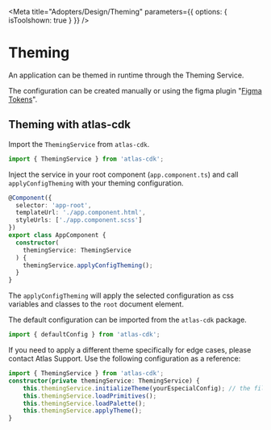 
<Meta title="Adopters/Design/Theming" parameters={{ options: { isToolshown: true } }} />

# Theming

An application can be themed in runtime through the Theming Service.

The configuration can be created manually or using the figma plugin "[Figma Tokens](https://www.figma.com/community/plugin/843461159747178978/Figma-Tokens)".

## Theming with atlas-cdk

Import the `ThemingService` from `atlas-cdk`.

```ts
import { ThemingService } from 'atlas-cdk';
```

Inject the service in your root component (`app.component.ts`) and call `applyConfigTheming` with your theming configuration.

```ts
@Component({
  selector: 'app-root',
  templateUrl: './app.component.html',
  styleUrls: ['./app.component.scss']
})
export class AppComponent {
  constructor(
    themingService: ThemingService
  ) {
    themingService.applyConfigTheming();
  }
}
```


The `applyConfigTheming` will apply the selected configuration as css variables and classes to the `root` document element.

The default configuration can be imported from the `atlas-cdk` package.

```ts
import { defaultConfig } from 'atlas-cdk';
```
 
If you need to apply a different theme specifically for edge cases, please contact Atlas Support. Use the following configuration as a reference:

```typescript
import { ThemingService } from 'atlas-cdk';
constructor(private themingService: ThemingService) {
    this.themingService.initializeTheme(yourEspecialConfig); // the file must follow the defaultConfig structure
    this.themingService.loadPrimitives();
    this.themingService.loadPalette();
    this.themingService.applyTheme();
}
```